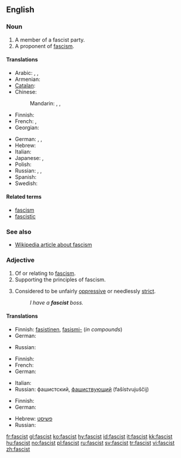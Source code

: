 ==English==

===Noun===
{{en-noun}}

# A member of a fascist party.
# A proponent of [[fascism]].

====Translations====
{{trans-top|proponent of fascism}}
* Arabic: {{t|ar|فاشستي|m|tr=fāshistiy|sc=Arab}},  {{t|ar|فاشي|m|tr=fāshiy|sc=Arab}},  {{t|ar|نازي|tr=nāziy|sc=Arab}}
* Armenian: {{t-|hy|ֆաշիստ|tr=fašist|sc=Armn|xs=Armenian}}
* [[Catalan]]: {{t|ca|feixista}}
* Chinese:
*: Mandarin: {{t-|cmn|法西斯|tr=fǎxīsī|sc=Hani|xs=Mandarin}},  {{t|cmn|納粹|sc=Hani|xs=Mandarin}},  {{t|cmn|納纳|tr=nàcuì|sc=Hani|xs=Mandarin}}
* Finnish: {{t-|fi|fasisti}}
* French: {{t+|fr|fasciste|m}},  {{t+|fr|Nazi|m}}
* Georgian: {{t|ka|ფაშისტი|tr=p'ašisti|xs=Georgian}}
{{trans-mid}}
* German: {{t-|de|Faschist|m}}, {{t-|de|Faschistin|f}},  {{t+|de|Nazi|m}}
* Hebrew: {{t-|he|פשיסט|m|tr=fashist|sc=Hebr}}
* Italian: {{t+|it|fascista}}
* Japanese: {{t|ja|ファシスト|tr=fashisuto|sc=Jpan}},  {{t|ja|ナチス|tr=nachisu|sc=Jpan}}
* Polish: {{t|pl|faszysta|m}}
* Russian: {{t|ru|фашист|m|tr=fašist|sc=Cyrl}}, {{t|ru|фашистка|f|tr=fašistka|sc=Cyrl}},  {{t|ru|нацист|m|tr=nacíst|sc=Cyrl}}
* Spanish: {{t-|es|fascista|m|f}}
* Swedish: {{t-|sv|fascist|c}}
{{trans-bottom}}

====Related terms====
* [[fascism]]
* [[fascistic]]

===See also===
* [[w:fascism|Wikipedia article about fascism]]

===Adjective===
{{en-adj}}

# Of or relating to [[fascism]].
# Supporting the principles of fascism.
# {{informal}} Considered to be unfairly [[oppressive]] or needlessly [[strict]].
#: ''I have a '''fascist''' boss.''

====Translations====

{{trans-top|of or relating to fascism}}
* Finnish: [[fasistinen]], [[fasismi-]] (''in compounds'')
* German: {{t+|de|faschistisch}}
{{trans-mid}}
* Russian: {{t+|ru|фашистский|tr=fašístskij|sc=Cyrl}}
{{trans-bottom}}

{{trans-top|supporting the principles of fascism}}
* Finnish: {{t-|fi|fasistinen}}
* French: {{t+|fr|fasciste}}
* German: {{t+|de|faschistisch}}
{{trans-mid}}
* Italian: {{t+|it|fascista}}
* Russian: фашистский, [[фашиствующий]] (fašístvujuščij)
{{trans-bottom}}

{{trans-top|informal: unfairly oppressive or needlessly strict}}
* Finnish: {{t-|fi|fasistinen}}
* German: {{t+|de|faschistisch}}
{{trans-mid}}
* Hebrew: [[פשיסט]]
* Russian: {{t-|ru|фашистообразный|tr=fašistoobráznyj|sc=Cyrl}}
{{trans-bottom}}

[[fr:fascist]]
[[gl:fascist]]
[[ko:fascist]]
[[hy:fascist]]
[[id:fascist]]
[[it:fascist]]
[[kk:fascist]]
[[hu:fascist]]
[[no:fascist]]
[[pl:fascist]]
[[ru:fascist]]
[[sv:fascist]]
[[tr:fascist]]
[[vi:fascist]]
[[zh:fascist]]